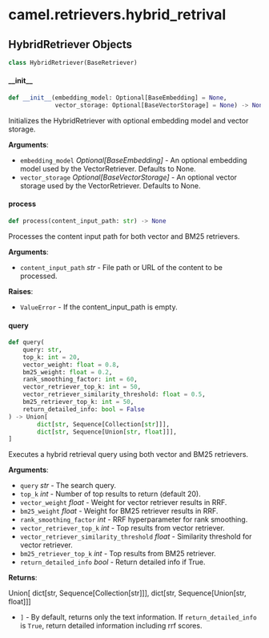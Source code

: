 <a id="camel.retrievers.hybrid_retrival"></a>

# camel.retrievers.hybrid\_retrival

<a id="camel.retrievers.hybrid_retrival.HybridRetriever"></a>

## HybridRetriever Objects

```python
class HybridRetriever(BaseRetriever)
```

<a id="camel.retrievers.hybrid_retrival.HybridRetriever.__init__"></a>

#### \_\_init\_\_

```python
def __init__(embedding_model: Optional[BaseEmbedding] = None,
             vector_storage: Optional[BaseVectorStorage] = None) -> None
```

Initializes the HybridRetriever with optional embedding model and
vector storage.

**Arguments**:

- `embedding_model` _Optional[BaseEmbedding]_ - An optional embedding
  model used by the VectorRetriever. Defaults to None.
- `vector_storage` _Optional[BaseVectorStorage]_ - An optional vector
  storage used by the VectorRetriever. Defaults to None.

<a id="camel.retrievers.hybrid_retrival.HybridRetriever.process"></a>

#### process

```python
def process(content_input_path: str) -> None
```

Processes the content input path for both vector and BM25
retrievers.

**Arguments**:

- `content_input_path` _str_ - File path or URL of the content to be
  processed.
  

**Raises**:

- `ValueError` - If the content_input_path is empty.

<a id="camel.retrievers.hybrid_retrival.HybridRetriever.query"></a>

#### query

```python
def query(
    query: str,
    top_k: int = 20,
    vector_weight: float = 0.8,
    bm25_weight: float = 0.2,
    rank_smoothing_factor: int = 60,
    vector_retriever_top_k: int = 50,
    vector_retriever_similarity_threshold: float = 0.5,
    bm25_retriever_top_k: int = 50,
    return_detailed_info: bool = False
) -> Union[
        dict[str, Sequence[Collection[str]]],
        dict[str, Sequence[Union[str, float]]],
]
```

Executes a hybrid retrieval query using both vector and BM25
retrievers.

**Arguments**:

- `query` _str_ - The search query.
- `top_k` _int_ - Number of top results to return (default 20).
- `vector_weight` _float_ - Weight for vector retriever results in RRF.
- `bm25_weight` _float_ - Weight for BM25 retriever results in RRF.
- `rank_smoothing_factor` _int_ - RRF hyperparameter for rank smoothing.
- `vector_retriever_top_k` _int_ - Top results from vector retriever.
- `vector_retriever_similarity_threshold` _float_ - Similarity
  threshold for vector retriever.
- `bm25_retriever_top_k` _int_ - Top results from BM25 retriever.
- `return_detailed_info` _bool_ - Return detailed info if True.
  

**Returns**:

  Union[
  dict[str, Sequence[Collection[str]]],
  dict[str, Sequence[Union[str, float]]]
- `]` - By default, returns only the text information. If
  `return_detailed_info` is `True`, return detailed information
  including rrf scores.


